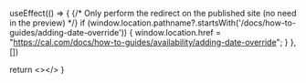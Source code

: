
  useEffect(() => {
    {/* Only perform the redirect on the published site (no need in the preview) */}
    if (window.location.pathname?.startsWith('/docs/how-to-guides/adding-date-override')) {
      window.location.href = "https://cal.com/docs/how-to-guides/availability/adding-date-override";
    }
  }, [])
  
  return <></>
}

<Redirect />
